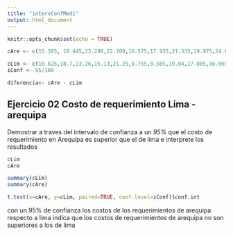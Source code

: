 ```yaml
---
title: "intervConfMedi"
output: html_document
---
```


```r
knitr::opts_chunk$set(echo = TRUE)

cAre <- c(15.385, 18.445,23.290,22.100,16.575,17.935,21.335,19.975,24.820,11.220,11.390,18.020,23.885,14.535,13.090,22.780,14.705,17.595,15.045,15.555,16.660,21.590,18.955,11.900)

cLim <- c(10.625,18.7,13.26,15.13,21.25,8.755,8.585,19.04,17.085,16.065,14.790,20.485,12.920,13.260,12.495,15.725,14.025,19.125,20.060,21.590,22.780,20.655,10.540,12.920)
iConf <- 95/100

diferencia<- cAre - cLim

```

## Ejercicio 02 Costo de requerimiento Lima - arequipa

Demostrar a traves del intervalo de confianza a un *95%* que el costo de requerimiento en Arequipa es superior que el de lima e interprete los resultados



```r

cLim
cAre

summary(cLim)
summary(cAre)

t.test(x=cAre, y=cLim, paired=TRUE, conf.level=iConf)$conf.int
```
con un 95% de confianza los costos de los requerimientos de arequipa respecto a lima  indica que los costos de requerimientos de arequipa no son superiores a los de lima 